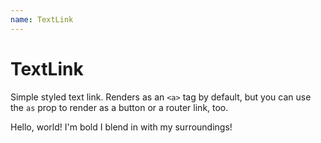 ```yaml
---
name: TextLink
---
```



# TextLink

Simple styled text link. Renders as an `<a>` tag by default, but you can use the `as` prop to render as a button or a router link, too.

<Playground>
	<InlineList spacing="s">
		<TextLink href="#">Hello, world!</TextLink>
		<TextLink bold href="#">I'm bold</TextLink>
		<TextLink stealthy href="#">I blend in with my surroundings!</TextLink>
	</InlineList>
</Playground>